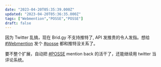 ```yaml
---
date: "2023-04-20T05:35:39.000Z"
updated: "2023-04-20T05:36:35.000Z"
tags: ["Webmention","POSSE","POSSE"]
draft: false
---
```


因为 Twitter 乱搞，现在 Brid.gy 不支持推特了, API 发推贵的令人发指。想给 [#Webmention](/tags/webmention) 发个 [#posse](/tags/posse) 都和推特没关系了。 

要不整个扩展，自动把 [#POSSE](/tags/posse) mention back 的活干了，还能继续用 twitter 当评论系统。

